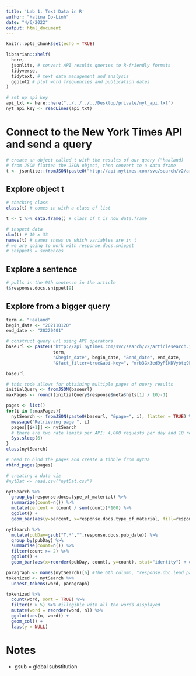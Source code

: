 ```yaml
---
title: 'Lab 1: Text Data in R'
author: "Halina Do-Linh"
date: "4/6/2022"
output: html_document
---
```


```r
knitr::opts_chunk$set(echo = TRUE)

librarian::shelf(
  here,
  jsonlite, # convert API results queries to R-friendly formats
  tidyverse,
  tidytext, # text data management and analysis
  ggplot2 # plot word frequencies and publication dates 
)

# set up api key
api_txt <- here::here("../../../../Desktop/private/nyt_api.txt")
nyt_api_key <- readLines(api_txt)
```

# Connect to the New York Times API and send a query

```r
# create an object called t with the results of our query ("haaland)
# from JSON flatten the JSON object, then convert to a data frame
t <- jsonlite::fromJSON(paste0("http://api.nytimes.com/svc/search/v2/articlesearch.json?q=haaland&api-key=", "mrb3Gx3ed9yP1KDVybtq9F2yEXWIgAga"), flatten = TRUE)
```

## Explore object t
```r
# checking class
class(t) # comes in with a class of list

t <- t %>% data.frame() # class of t is now data.frame

# inspect data
dim(t) # 10 x 33
names(t) # names shows us which variables are in t
# we are going to work with response.docs.snippet
# snippets = sentences
```

## Explore a sentence
```r
# pulls in the 9th sentence in the article 
t$response.docs.snippet[9] 
```

## Explore from a bigger query
```r
term <- "Haaland"
begin_date <- "202110120"
end_date <- "20220401"

# construct query url using API operators
baseurl <- paste0("http://api.nytimes.com/svc/search/v2/articlesearch.json?q=",
                  term,
                  "&begin_date", begin_date, "&end_date", end_date,
                  "&fact_filter=true&api-key=", "mrb3Gx3ed9yP1KDVybtq9F2yEXWIgAga", sep = "")

baseurl
```

```r
# this code allows for obtaining multiple pages of query results 
initialQuery <- fromJSON(baseurl)
maxPages <- round((initialQuery$response$meta$hits[1] / 10)-1) 

pages <- list()
for(i in 0:maxPages){
  nytSearch <- fromJSON(paste0(baseurl, "&page=", i), flatten = TRUE) %>% data.frame() 
  message("Retrieving page ", i)
  pages[[i+1]] <- nytSearch 
  # there are two rate limits per API: 4,000 requests per day and 10 requests per minute. You should sleep 6 seconds between calls to avoid hitting the per minute rate limit
  Sys.sleep(6) 
}
class(nytSearch)

# need to bind the pages and create a tibble from nytDa
rbind_pages(pages)
```


```r
# creating a data viz
#nytDat <- read.csv("nytDat.csv")  

nytSearch %>% 
  group_by(response.docs.type_of_material) %>%
  summarize(count=n()) %>%
  mutate(percent = (count / sum(count))*100) %>%
  ggplot() +
  geom_bar(aes(y=percent, x=response.docs.type_of_material, fill=response.docs.type_of_material), stat = "identity") + coord_flip()
```



```r
nytSearch %>%
  mutate(pubDay=gsub("T.*","",response.docs.pub_date)) %>%
  group_by(pubDay) %>%
  summarise(count=n()) %>%
  filter(count >= 2) %>%
  ggplot() +
  geom_bar(aes(x=reorder(pubDay, count), y=count), stat="identity") + coord_flip()
```


```r
paragraph <- names(nytSearch)[6] #The 6th column, "response.doc.lead_paragraph", is the one we want here.  
tokenized <- nytSearch %>%
  unnest_tokens(word, paragraph)

tokenized %>%
  count(word, sort = TRUE) %>%
  filter(n > 5) %>% #illegible with all the words displayed
  mutate(word = reorder(word, n)) %>%
  ggplot(aes(n, word)) +
  geom_col() +
  labs(y = NULL)
```

# Notes
- gsub = global substitution

